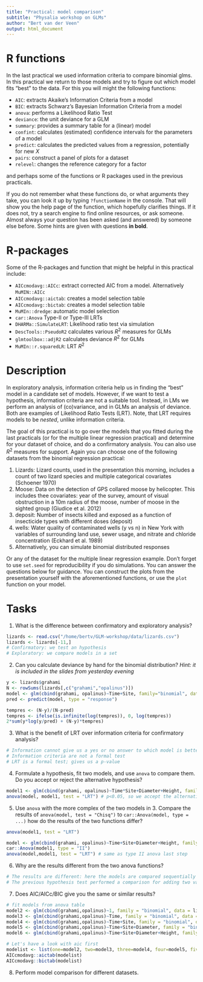 ```yaml
---
title: "Practical: model comparison"
subtitle: "Physalia workshop on GLMs"
author: "Bert van der Veen"
output: html_document
---
```


# R functions

In the last practical we used information criteria to compare binomial glms. In this practical we return to those models and try to figure out which model fits "best" to the data. For this you will might the following functions:

- `AIC`: extracts Akaike's Information Criteria from a model
- `BIC`: extracts Schwarz's Bayesian Information Criteria from a model
- `anova`: performs a Likelihood Ratio Test
- `deviance`: the unit deviance for a GLM
- `summary`: provides a summary table for a (linear) model
- `confint`: calculates (estimated) confidence intervals for the parameters of a model
- `predict`: calculates the predicted values from a regression, potentially for new $X$
- `pairs`: construct a panel of plots for a dataset
- `relevel`: changes the reference category for a factor

and perhaps some of the functions or R packages used in the previous practicals.

If you do not remember what these functions do, or what arguments they take, you can look it up by typing `?functionName` in the console. That will show you the help page of the function, which hopefully clarifies things. If it does not, try a search engine to find online resources, or ask someone. Almost always your question has been asked (and answered) by someone else before. Some hints are given with questions **in bold**.

# R-packages

Some of the R-packages and function that might be helpful in this practical include:

- `AICcmodavg::AICc`: extract corrected AIC from a model. Alternatively `MuMIN::AICc`
- `AICcmodavg::aictab`: creates a model selection table 
- `AICcmodavg::bictab`: creates a model selection table
- `MuMIn::dredge`: automatic model selection
- `car::Anova` Type-II or Type-III LRTs
- `DHARMa::SimulateLRT`: Likelihood ratio test via simulation
- `DescTools::PseudoR2` calculates various $R^2$ measures for GLMs
- `glmtoolbox::adjR2` calculates deviance $R^2$ for GLMs
- `MuMIn::r.squaredLR`: LRT $R^2$

# Description

In exploratory analysis, information criteria help us in finding the "best" model in a candidate set of models. However, if we want to test a hypothesis, information criteria are not a suitable tool. Instead, in LMs we perform an analysis of (co)variance, and in GLMs an analysis of deviance. Both are examples of Likelihood Ratio Tests (LRT). Note, that LRT requires models to be *nested*, unlike information criteria.

The goal of this practical is to go over the models that you fitted during the last practicals (or for the multiple linear regression practical) and determine for your dataset of choice, and do a confirmatory analysis. You can also use $R^2$ measures for support. Again you can choose one of the following datasets from the binomial regression practical:

1. Lizards: Lizard counts, used in the presentation this morning, includes a count of two lizard species and multiple categorical covariates (Schoener 1970)
2. Moose: Data on the detection of GPS collared moose by helicopter. This includes thee covariates: year of the survey, amount of visual obstruction in a 10m radius of the moose, number of moose in the sighted group (Giudice et al. 2012)
3. deposit: Number of insects killed and exposed as a function of insecticide types with different doses (deposit)
4. wells: Water quality of contaminated wells (y vs n) in New York with variables of surrounding land use, sewer usage, and nitrate and chloride concentration (Eckhard et al. 1989)
5. Alternatively, you can simulate binomial distributed responses

Or any of the dataset for the multiple linear regression example. Don't forget to use `set.seed` for reproducibility if you do simulations. You can answer the questions below for guidance. You can construct the plots from the presentation yourself with the aforementioned functions, or use the `plot` function on your model.

# Tasks

1. What is the difference between confirmatory and exploratory analysis?

```r
lizards <- read.csv("/home/bertv/GLM-workshop/data/lizards.csv")
lizards <- lizards[-11,]
# Confirmatory: we test an hypothesis
# Exploratory: we compare models in a set
```

2. Can you calculate deviance by hand for the binomial distribution? *Hint: it is included in the slides from yesterday evening *

```r
y <- lizards$grahami
N <- rowSums(lizards[,c("grahami","opalinus")])
model <- glm(cbind(grahami, opalinus)~Time+Site, family="binomial", data =lizards)
pred <- predict(model, type = "response")

tempres <- (N-y)/(N-pred)
tempres <- ifelse(is.infinite(log(tempres)), 0, log(tempres))
2*sum(y*log(y/pred) + (N-y)*tempres)
```


3. What is the benefit of LRT over information criteria for confirmatory analysis?

```r
# Information cannot give us a yes or no answer to which model is better
# Information criteria are not a formal test
# LRT is a formal test; gives us a p-value
```

4. Formulate a hypothesis, fit two models, and use `anova` to compare them. Do you accept or reject the alternative hypothesis?

```r
model1 <- glm(cbind(grahami, opalinus)~Time*Site+Diameter+Height, family="binomial", data =lizards)
anova(model, model1, test = "LRT") # p<0.05, so we accept the alternative hypothesis
```

5. Use `anova` with the more complex of the two models in 3. Compare the results of `anova(model, test = "Chisq")` to `car::Anova(model, type = ...)` how do the results of the two functions differ?

```r
anova(model1, test = "LRT")

model <- glm(cbind(grahami, opalinus)~Time+Site+Diameter+Height, family="binomial", data =lizards)
car::Anova(model1, type = "II") 
anova(model,model1, test = "LRT") # same as type II anova last step
```

6. Why are the results different from the two anova functions?

```r
# The results are different: here the models are compared sequentially by adding a single variable.
# The previous hypothesis test performed a comparison for adding two variables.
```

7. Does AIC/AICc/BIC give you the same or similar results?

```r
# fit models from anova table
model2 <- glm(cbind(grahami,opalinus)~1, family = "binomial", data = lizards)
model3 <- glm(cbind(grahami,opalinus)~Time, family = "binomial", data = lizards)
model4 <- glm(cbind(grahami,opalinus)~Time+Site, family = "binomial", data = lizards)
model5 <- glm(cbind(grahami,opalinus)~Time+Site+Diameter, family = "binomial", data = lizards)
model6 <- glm(cbind(grahami,opalinus)~Time+Site+Diameter+Height, family = "binomial", data = lizards)

# Let's have a look with aic first
modelist <- list(one=model2, two=model3, three=model4, four=model5, five=model6)
AICcmodavg::aictab(modelist)
AICcmodavg::bictab(modelist)
```

8. Perform model comparison for different datasets.